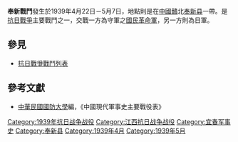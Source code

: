 {{Infobox Military Conflict|
campaign=|
image=|
caption=|
conflict=奉新戰鬥|
date=1939年4月22日－5月7日|
place=[[中國|中國]]贛北|
result=國民革民軍攻擊日軍，戰鬥持續約20日|
combatant1=中華民國國民革命軍1集團軍、184師、新10師|
combatant2=日軍之中國派遣軍106師團| 
commander1=[[龍雲|龍雲]]、[[師張沖|師張沖]]|
commander2=|
strength1=|
strength2=|
casualties1=|
casualties2=|
}}
'''奉新戰鬥'''發生於1939年4月22日－5月7日，地點則是在[[中國|中國]][[江西|贛]]北[[奉新县|奉新县]]一帶。是[[抗日戰爭|抗日戰爭]]主要戰鬥之一，交戰一方為守軍之[[國民革命軍|國民革命軍]]，另一方則為日軍。
==參見==
*[[抗日戰爭戰鬥列表|抗日戰爭戰鬥列表]]
==參考文獻==
*[[中華民國|中華民國]][[國防大學_(臺灣)|國防大學]]編，《中國現代軍事史主要戰役表》

[[Category:1939年抗日战争战役|Category:1939年抗日战争战役]]
[[Category:江西抗日战争战役|Category:江西抗日战争战役]]
[[Category:宜春军事史|Category:宜春军事史]]
[[Category:奉新县|Category:奉新县]]
[[Category:1939年4月|Category:1939年4月]]
[[Category:1939年5月|Category:1939年5月]]